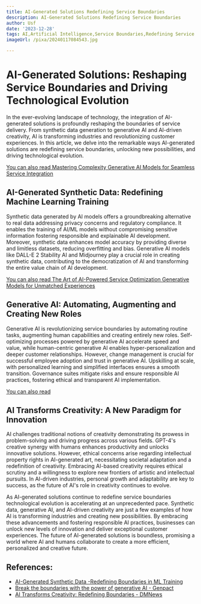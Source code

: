 ```yaml
---
title: AI-Generated Solutions Redefining Service Boundaries
description: AI-Generated Solutions Redefining Service Boundaries
author: Usf
date: '2023-12-28'
tags: AI,Artificial Intelligence,Service Boundaries,Redefining Service Boundaries
imageUrl: /pixa/20240117084543.jpg

---
```

# AI-Generated Solutions: Reshaping Service Boundaries and Driving Technological Evolution

In the ever-evolving landscape of technology, the integration of AI-generated solutions is  profoundly reshaping  the boundaries of service delivery. From synthetic  data generation  to generative AI and AI-driven creativity, AI is  transforming industries and revolutionizing  customer experiences. In this article, we delve into the remarkable ways AI-generated solutions are redefining service boundaries, unlocking  new  possibilities,  and driving  technological evolution.

[You can  also read Mastering  Complexity Generative AI  Models for Seamless  Service Integration](Mastering%20Complexity%20Generative%20AI%20Models%20for%20Seamless%20Service%20Integration)


## AI-Generated Synthetic Data: Redefining Machine Learning Training

Synthetic data generated by AI models offers a groundbreaking alternative to real data addressing privacy concerns and regulatory compliance. It enables the  training of AI/ML models  without compromising sensitive information fostering responsible and explainable AI  development. Moreover, synthetic data enhances model accuracy by providing diverse and limitless datasets, reducing overfitting and  bias. Generative AI models like DALL-E 2 Stability AI  and Midjourney play a crucial role in creating synthetic data, contributing to the democratization of AI  and  transforming the  entire value  chain of AI development.

[You can also read The  Art of AI-Powered Service Optimization Generative Models for Unmatched Experiences](The%20Art%20of%20AI-Powered%20Service%20Optimization%20Generative%20Models%20for%20Unmatched%20Experiences)


## Generative AI: Automating, Augmenting and  Creating New Roles

Generative AI is revolutionizing service boundaries  by automating routine tasks, augmenting human capabilities and creating entirely new roles. Self-optimizing processes powered by generative AI accelerate speed and value, while human-centric generative AI enables hyper-personalization and  deeper customer  relationships. However, change management is crucial  for successful employee adoption and  trust in generative AI. Upskilling at scale, with personalized learning and simplified  interfaces ensures a smooth transition. Governance suites mitigate  risks and ensure responsible AI practices, fostering ethical and transparent AI implementation.

[You can also  read  ]()


## AI Transforms Creativity: A New Paradigm for Innovation

AI challenges traditional notions of creativity demonstrating its prowess in  problem-solving and driving progress across various fields. GPT-4's creative synergy with humans enhances productivity and unlocks innovative solutions. However, ethical concerns arise regarding intellectual property rights in AI-generated art, necessitating  societal adaptation and a redefinition of creativity. Embracing AI-based creativity requires ethical scrutiny and a willingness to explore new frontiers of artistic and intellectual pursuits. In  AI-driven industries, personal  growth and adaptability are key to success, as the future of AI's role in creativity continues to evolve.

As AI-generated solutions continue to redefine service boundaries technological evolution is accelerating  at an unprecedented pace. Synthetic  data, generative AI, and  AI-driven creativity are just  a few examples of how AI is transforming industries and creating  new possibilities. By embracing these advancements and fostering  responsible AI practices, businesses can unlock new levels of innovation and deliver exceptional customer experiences. The future of AI-generated solutions is boundless, promising a world where AI and humans collaborate to create  a more efficient, personalized and creative future.

## References:
- [AI-Generated Synthetic Data -Redefining Boundaries in ML Training](https://www.emtec.digital/think-hub/blogs/ai-generated-synthetic-data-redefining-boundaries-in-ml-training/)
- [Break the boundaries with the power of generative AI - Genpact](https://www.genpact.com/insight/break-boundaries-with-generative-ai)
- [AI Transforms Creativity: Redefining Boundaries - DMNews](https://www.dmnews.com/ai-transforms-creativity-redefining-boundaries/)
